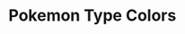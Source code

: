 
<Meta title="Design Tokens/Pokemon Types" />

# Pokemon Type Colors

<div className="sb-container">
  <PokemonTypesColors mainClassName="colors" rowClassName="colorRow" textClassName="colorRow__name" />
</div>

<style>
  {`
  .colors {
    background-color: white;
    border-radius: 0.4rem;
    padding: 1rem;
    margin-top: 1rem;
    display: flex;
    row-gap: 1rem;
    column-gap: 4rem;
    flex-wrap: wrap;
    .colorRow {

      .colorRow__name {
        margin-top: 0.5rem;
        min-width: 6rem;
      }
    }
  }
  `}
</style>
